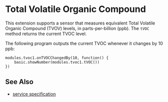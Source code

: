 # Total Volatile Organic Compound


This extension supports a sensor that measures equivalent Total Volatile Organic Compound (TVOV) levels,
in parts-per-billion (ppb). The `tVOC` method returns the current TVOC level.

The following program outputs the current TVOC whenever it changes by 10 ppb:

```blocks
modules.tvoc1.onTVOCChangedBy(10, function() {
    basic.showNumber(modules.tvoc1.tVOC())
})
```


## See Also

- [service specification](/services/tvoc/)
